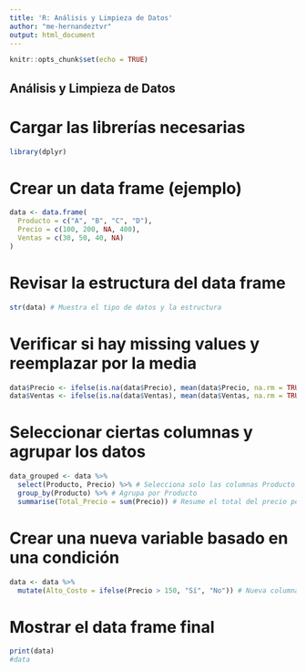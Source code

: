 ```yaml
---
title: 'R: Análisis y Limpieza de Datos'
author: "me-hernandeztvr"
output: html_document
---
```


```r
knitr::opts_chunk$set(echo = TRUE)
```

## Análisis y Limpieza de Datos

# Cargar las librerías necesarias
```r
library(dplyr)
```

# Crear un data frame (ejemplo)
```r
data <- data.frame(
  Producto = c("A", "B", "C", "D"),
  Precio = c(100, 200, NA, 400),
  Ventas = c(30, 50, 40, NA)
)
```

# Revisar la estructura del data frame
```r
str(data) # Muestra el tipo de datos y la estructura
```

# Verificar si hay missing values y reemplazar por la media
```r
data$Precio <- ifelse(is.na(data$Precio), mean(data$Precio, na.rm = TRUE), data$Precio)
data$Ventas <- ifelse(is.na(data$Ventas), mean(data$Ventas, na.rm = TRUE), data$Ventas)
```

# Seleccionar ciertas columnas y agrupar los datos
```r
data_grouped <- data %>%
  select(Producto, Precio) %>% # Selecciona solo las columnas Producto y Precio
  group_by(Producto) %>% # Agrupa por Producto
  summarise(Total_Precio = sum(Precio)) # Resume el total del precio por producto
```

# Crear una nueva variable basado en una condición
```r
data <- data %>%
  mutate(Alto_Costo = ifelse(Precio > 150, "Sí", "No")) # Nueva columna indica si el precio es alto
```

# Mostrar el data frame final
```r
print(data)
#data
```
